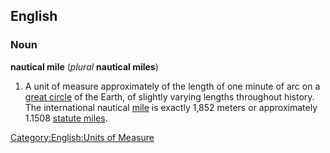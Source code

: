 ==English==

===Noun===
'''nautical mile''' (''plural'' '''nautical miles''')

# A unit of measure approximately of the length of one minute of arc on a [[great circle]] of the Earth, of slightly varying lengths throughout history.  The international nautical [[mile]] is exactly 1,852 meters or approximately 1.1508 [[statute mile]]s.

[[Category:English:Units of Measure]]